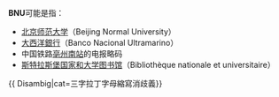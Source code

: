 '''BNU'''可能是指：
*[[北京师范大学|北京师范大学]]（Beijing Normal University）
*[[大西洋銀行|大西洋銀行]]（Banco Nacional Ultramarino）
*中国铁路[[亳州南站|亳州南站]]的电报略码
*[[斯特拉斯堡国家和大学图书馆|斯特拉斯堡国家和大学图书馆]]（Bibliothèque nationale et universitaire）
{{ Disambig|cat=三字拉丁字母縮寫消歧義}}